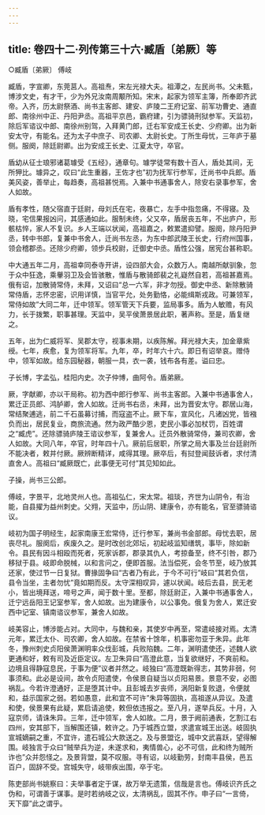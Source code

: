 ```yaml
---
---
---
```

title: 卷四十二·列传第三十六·臧盾〔弟厥〕等
---

○臧盾〔弟厥〕  傅岐

臧盾，字宣卿，东莞莒人。高祖焘，宋左光禄大夫。祖潭之，左民尚书。父未甄，博涉文史，有才干，少为外兄汝南周颙所知。宋末，起家为领军主簿，所奉即齐武帝。入齐，历太尉祭酒、尚书主客郎、建安、庐陵二王府记室、前军功曹史、通直郎、南徐州中正、丹阳尹丞。高祖平京邑，霸府建，引为骠骑刑狱参军。天监初，除后军谘议中郎、南徐州别驾，入拜黄门郎，迁右军安成王长史、少府卿。出为新安太守，有能名。还为太子中庶子、司农卿、太尉长史。丁所生母忧，三年庐于墓侧。服阕，除廷尉卿。出为安成王长史、江夏太守，卒官。

盾幼从征士琅邪诸葛璩受《五经》，通章句。璩学徒常有数十百人，盾处其间，无所狎比。璩异之，叹曰“此生重器，王佐才也”初为抚军行参军，迁尚书中兵郎。盾美风姿，善举止，每趋奏，高祖甚悦焉。入兼中书通事舍人，除安右录事参军，舍人如故。

盾有孝性，随父宿直于廷尉，母刘氏在宅，夜暴亡，左手中指忽痛，不得寝。及晓，宅信果报凶问，其感通如此。服制未终，父又卒，盾居丧五年，不出庐户，形骸枯悴，家人不复识。乡人王端以状闻，高祖嘉之，敕累遣抑譬。服阕，除丹阳尹丞，转中书郎，复兼中书舍人，迁尚书左丞，为东中郎武陵王长史，行府州国事，领会稽郡丞。还除少府卿，领步兵校尉，迁御史中丞。盾性公强，居宪台甚称职。

中大通五年二月，高祖幸同泰寺开讲，设四部大会，众数万人。南越所献驯象，忽于众中狂逸，乘轝羽卫及会皆骇散，惟盾与散骑郎裴之礼嶷然自若，高祖甚嘉焉。俄有诏，加散骑常侍，未拜，又诏曰“总一六军，非才勿授。御史中丞、新除散骑常侍盾，志怀忠密，识用详慎，当官平允，处务勤恪，必能缉斯戎政。可兼领军，常侍如故”大同二年，迁中领军。领军管天下兵要，监局事多。盾为人敏赡，有风力，长于拨繁，职事甚理。天监中，吴平侯萧景居此职，著声称。至是，盾复继之。

五年，出为仁威将军、吴郡太守，视事未期，以疾陈解。拜光禄大夫，加金章紫绶。七年，疾愈，复为领军将军。九年，卒，时年六十六。即日有诏举哀。赠侍中，领军如故。给东园秘器，朝服一具，衣一袭，钱布各有差。谥曰忠。

子长博，字孟弘，桂阳内史。次子仲博，曲阿令。盾弟厥。

厥，字献卿，亦以干局称。初为西中郎行参军、尚书主客郎。入兼中书通事舍人，累迁正员郎、鸿胪卿，舍人如故。迁尚书右丞，未拜，出为晋安太守。郡居山海，常结聚逋逃，前二千石虽募讨捕，而寇盗不止。厥下车，宣风化，凡诸凶党，皆襁负而出，居民复业，商旅流通。然为政严酷少恩，吏民小事必加杖罚，百姓谓之“臧虎”。还除骠骑庐陵王谘议参军，复兼舍人。迁员外散骑常侍，兼司农卿，舍人如故。大同八年，卒官，时年四十八。厥前后居职，所掌之局大事及兰台廷尉所不能决者，敕并付厥。厥辨断精详，咸得其理。厥卒后，有挝登闻鼓诉者，求付清直舍人。高祖曰“臧厥既亡，此事便无可付”其见知如此。

子操，尚书三公郎。

傅岐，字景平，北地灵州人也。高祖弘仁，宋太常。祖琰，齐世为山阴令，有治能，自县擢为益州刺史。父翙，天监中，历山阴、建康令，亦有能名，官至骠骑谘议。

岐初为国子明经生，起家南康王宏常侍，迁行参军，兼尚书金部郎。母忧去职，居丧尽礼。服阕后，疾废久之。是时改创北郊坛，初起岐监知缮筑，事毕，除如新令。县民有因斗相殴而死者，死家诉郡，郡录其仇人，考掠备至，终不引咎，郡乃移狱于县。岐即命脱械，以和言问之，便即首服。法当偿死，会冬节至，岐乃放其还家，使过节一日复狱。曹掾固争曰“古者乃有此，于今不可行”岐曰“其若负信，县令当坐，主者勿忧”竟如期而反。太守深相叹异，遽以状闻。岐后去县，民无老小，皆出境拜送，啼号之声，闻于数十里。至都，除廷尉正，入兼中书通事舍人，迁宁远岳阳王记室参军，舍人如故。出为建康令，以公事免。俄复为舍人，累迁安西中记室、镇南谘议参军，兼舍人如故。

岐美容止，博涉能占对。大同中，与魏和亲，其使岁中再至，常遣岐接对焉。太清元年，累迁太仆、司农卿，舍人如故。在禁省十馀年，机事密勿亚于朱异。此年冬，豫州刺史贞阳侯萧渊明率众伐彭城，兵败陷魏。二年，渊明遣使还，述魏人欲更通和好，敕有司及近臣定议。左卫朱异曰“高澄此意，当复欲继好，不爽前和。边境且得静寇息民，于事为便”议者并然之。岐独曰“高澄既新得志，其势非弱，何事须和。此必是设间，故令贞阳遣使，令侯景自疑当以贞阳易景。景意不安，必图祸乱。今若许澄通好，正是堕其计中。且彭城去岁丧师，涡阳新复败退，令便就和，益示国家之弱。若如愚意，此和宜不可许”朱异等固执，高祖遂从异议。及遣和使，侯景果有此疑，累启请追使，敕但依违报之。至八月，遂举兵反。十月，入寇京师，请诛朱异。三年，迁中领军，舍人如故。二月，景于阙前通表，乞割江右四州，安其部下，当解围还镇，敕许之。乃于城西立盟，求遣宣城王出送。岐固执宣城嫡嗣之重，不宜许，遣石城公大款送之。及与景盟讫，城中文武喜跃，望得解围。岐独言于众曰“贼举兵为逆，未遂求和，夷情兽心，必不可信，此和终为贼所诈也”众并怨怪之。及景背盟，莫不叹服。寻有诏，以岐勤劳，封南丰县侯，邑五百户，固辞不受。宫城失守，岐带疾出围，卒于宅。

陈吏部尚书姚察曰：夫举事者定于谋，故万举无遗策，信哉是言也。傅岐识齐氏之伪和，可谓善于谋事。是时若纳岐之议，太清祸乱，固其不作。申子曰“一言倚，天下靡”此之谓乎。

